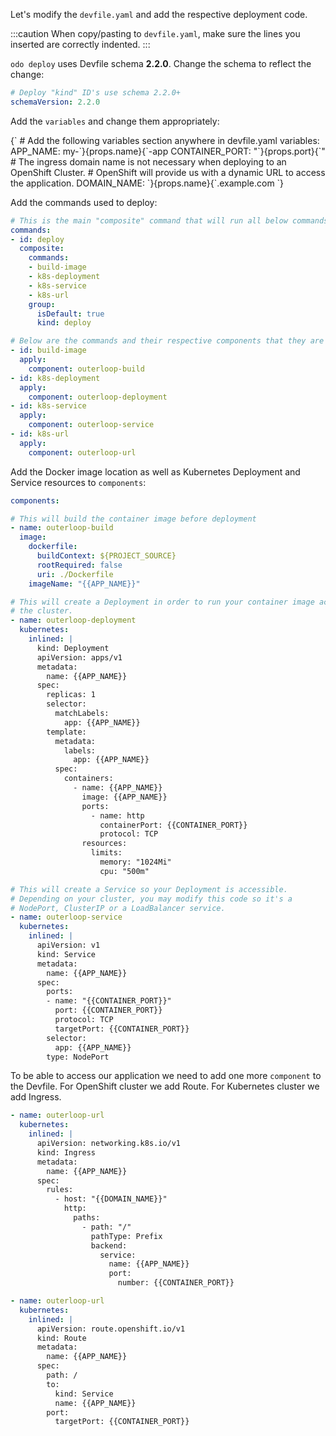 
Let's modify the `devfile.yaml` and add the respective deployment code.

:::caution
When copy/pasting to `devfile.yaml`, make sure the lines you inserted are correctly indented.
:::

`odo deploy` uses Devfile schema **2.2.0**. Change the schema to reflect the change:

```yaml
# Deploy "kind" ID's use schema 2.2.0+
schemaVersion: 2.2.0
```

Add the `variables` and change them appropriately:

<div>
<CodeBlock language="yaml">
{`
# Add the following variables section anywhere in devfile.yaml
variables:
  APP_NAME: my-`}{props.name}{`-app
  CONTAINER_PORT: "`}{props.port}{`"
  # The ingress domain name is not necessary when deploying to an OpenShift Cluster.
  # OpenShift will provide us with a dynamic URL to access the application.
  DOMAIN_NAME: `}{props.name}{`.example.com
`}
</CodeBlock>
</div>

Add the commands used to deploy:

```yaml
# This is the main "composite" command that will run all below commands
commands:
- id: deploy
  composite:
    commands:
    - build-image
    - k8s-deployment
    - k8s-service
    - k8s-url
    group:
      isDefault: true
      kind: deploy

# Below are the commands and their respective components that they are "linked" to deploy
- id: build-image
  apply:
    component: outerloop-build
- id: k8s-deployment
  apply:
    component: outerloop-deployment
- id: k8s-service
  apply:
    component: outerloop-service
- id: k8s-url
  apply:
    component: outerloop-url
```

Add the Docker image location as well as Kubernetes Deployment and Service resources to `components`:
```yaml
components:

# This will build the container image before deployment
- name: outerloop-build
  image:
    dockerfile:
      buildContext: ${PROJECT_SOURCE}
      rootRequired: false
      uri: ./Dockerfile
    imageName: "{{APP_NAME}}"

# This will create a Deployment in order to run your container image across
# the cluster.
- name: outerloop-deployment
  kubernetes:
    inlined: |
      kind: Deployment
      apiVersion: apps/v1
      metadata:
        name: {{APP_NAME}}
      spec:
        replicas: 1
        selector:
          matchLabels:
            app: {{APP_NAME}}
        template:
          metadata:
            labels:
              app: {{APP_NAME}}
          spec:
            containers:
              - name: {{APP_NAME}}
                image: {{APP_NAME}}
                ports:
                  - name: http
                    containerPort: {{CONTAINER_PORT}}
                    protocol: TCP
                resources:
                  limits:
                    memory: "1024Mi"
                    cpu: "500m"

# This will create a Service so your Deployment is accessible.
# Depending on your cluster, you may modify this code so it's a
# NodePort, ClusterIP or a LoadBalancer service.
- name: outerloop-service
  kubernetes:
    inlined: |
      apiVersion: v1
      kind: Service
      metadata:
        name: {{APP_NAME}}
      spec:
        ports:
        - name: "{{CONTAINER_PORT}}"
          port: {{CONTAINER_PORT}}
          protocol: TCP
          targetPort: {{CONTAINER_PORT}}
        selector:
          app: {{APP_NAME}}
        type: NodePort
```

To be able to access our application we need to add one more `component` to the Devfile.
For OpenShift cluster we add Route. For Kubernetes cluster we add Ingress.

<Tabs groupId="quickstart">
  <TabItem value="kubernetes" label="Kubernetes">

```yaml
- name: outerloop-url
  kubernetes:
    inlined: |
      apiVersion: networking.k8s.io/v1
      kind: Ingress
      metadata:
        name: {{APP_NAME}}
      spec:
        rules:
          - host: "{{DOMAIN_NAME}}"
            http:
              paths:
                - path: "/"
                  pathType: Prefix
                  backend:
                    service:
                      name: {{APP_NAME}}
                      port:
                        number: {{CONTAINER_PORT}}
```
  </TabItem>
  <TabItem value="openshift" label="OpenShift">

```yaml
- name: outerloop-url
  kubernetes:
    inlined: |
      apiVersion: route.openshift.io/v1
      kind: Route
      metadata:
        name: {{APP_NAME}}
      spec:
        path: /
        to:
          kind: Service
          name: {{APP_NAME}}
        port:
          targetPort: {{CONTAINER_PORT}}
```
</TabItem>
</Tabs>
